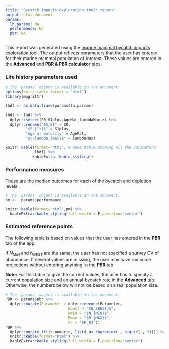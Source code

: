 ```yaml
---
title: "Bycatch impacts exploration tool: report"
output: html_document
params:
  lh.params: NA
  performance: NA
  pbr: NA
---
```


This report was generated using the [marine mammal bycatch impacts exploration tool](https://msiple.shinyapps.io/mammaltool/). The output reflects parameters that the user has entered for their marine mammal population of interest. These values are entered in the  **Advanced** and **PBR & PBR calculator** tabs. 

### Life history parameters used

```r
# The `params` object is available in the document.
options(knitr.table.format = "html") 
library(magrittr)

lhdf <- as.data.frame(params$lh.params)

lhdf <- lhdf %>%
  dplyr::select(S0,S1plus,AgeMat,lambdaMax,z) %>%
  dplyr::rename("$S_0$" = S0,
         "$S_{1+}$" = S1plus,
         "Age at maturity" = AgeMat,
         "$\\lambda_{max}$" = lambdaMax)

knitr::kable(format="html", # make table showing all the parameters
             lhdf) %>% 
            kableExtra::kable_styling()
```

### Performance measures
These are the median outcomes for each of the bycatch and depletion levels. 

```r
# The `params` object is available in the document.
pm <-  params$performance 

knitr::kable(format="html",pm) %>%
  kableExtra::kable_styling(full_width = F,position="center")

```

### Estimated reference points

The following table is based on values that the user has entered in the **PBR** tab of the app. 

If $N_{MIN}$ and $N_{BEST}$ are the same, the user has not specified a survey CV of abundance. If several values are missing, the user may have run some projections without entering anything in the **PBR** tab. 

**Note:** For this table to give the correct values, the user has to specify a current population size and an annual bycatch rate in the **Advanced** tab. Otherwise, the numbers below will not be based on a real population size. 


```r
# The `params` object is available in the document.
PBR <- params$pbr %>%
  dplyr::mutate(Parameter = dplyr::recode(Parameter, 
                            Nbest = "$N_{BEST}$",
                            Nmin = "$N_{MIN}$",
                            Rmax = "$R_{MAX}$",
                            Fr = "$F_R$"))
PBR %>% 
  dplyr::mutate_if(is.numeric, list(~as.character(., signif(., 2)))) %>%
  knitr::kable(format="html") %>%
  kableExtra::kable_styling(full_width = F,position="center")

```